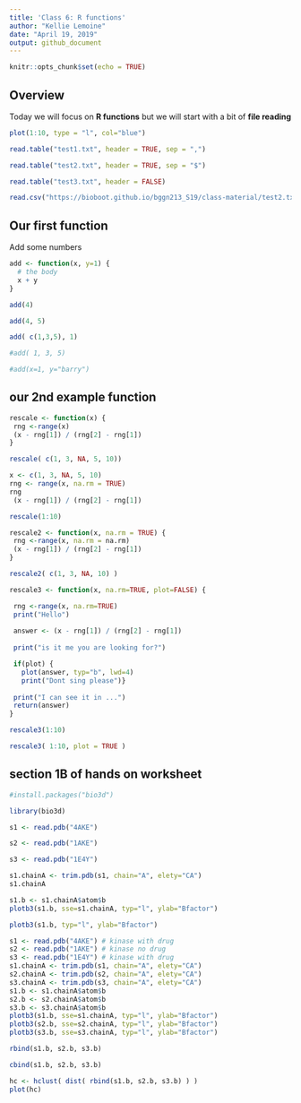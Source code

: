 ```yaml
---
title: 'Class 6: R functions'
author: "Kellie Lemoine"
date: "April 19, 2019"
output: github_document
---
```


```r
knitr::opts_chunk$set(echo = TRUE)
```

## Overview
Today we will focus on **R functions** but we will start with a bit of **file reading**

```r
plot(1:10, type = "l", col="blue")
```

```r
read.table("test1.txt", header = TRUE, sep = ",")
```

```r
read.table("test2.txt", header = TRUE, sep = "$")
```

```r
read.table("test3.txt", header = FALSE)
```


```r
read.csv("https://bioboot.github.io/bggn213_S19/class-material/test2.txt", header = TRUE, sep = "$")
```


## Our first function

Add some numbers

```r
add <- function(x, y=1) {
  # the body
  x + y
}
```


```r
add(4)
```

```r
add(4, 5)
```

```r
add( c(1,3,5), 1)
```

```r
#add( 1, 3, 5)
```

```r
#add(x=1, y="barry")
```

## our 2nd example function

```r
rescale <- function(x) {
 rng <-range(x)
 (x - rng[1]) / (rng[2] - rng[1])
}
```

```r
rescale( c(1, 3, NA, 5, 10))
```

```r
x <- c(1, 3, NA, 5, 10)
rng <- range(x, na.rm = TRUE)
rng
 (x - rng[1]) / (rng[2] - rng[1])

```


```r
rescale(1:10)
```

```r
rescale2 <- function(x, na.rm = TRUE) {
 rng <-range(x, na.rm = na.rm)
 (x - rng[1]) / (rng[2] - rng[1])
}
```


```r
rescale2( c(1, 3, NA, 10) )
```


```r
rescale3 <- function(x, na.rm=TRUE, plot=FALSE) {

 rng <-range(x, na.rm=TRUE)
 print("Hello")
 
 answer <- (x - rng[1]) / (rng[2] - rng[1])
 
 print("is it me you are looking for?")

 if(plot) {
   plot(answer, typ="b", lwd=4)
   print("Dont sing please")}
 
 print("I can see it in ...")
 return(answer)
}
```

```r
rescale3(1:10)
```


```r
rescale3( 1:10, plot = TRUE )
```


## section 1B of hands on worksheet

```r
#install.packages("bio3d")
```

```r
library(bio3d)
```


```r
s1 <- read.pdb("4AKE")
```

```r
s2 <- read.pdb("1AKE")
```

```r
s3 <- read.pdb("1E4Y")
```


```r
s1.chainA <- trim.pdb(s1, chain="A", elety="CA")
s1.chainA
```


```r
s1.b <- s1.chainA$atom$b
plotb3(s1.b, sse=s1.chainA, typ="l", ylab="Bfactor") 
```


```r
plotb3(s1.b, typ="l", ylab="Bfactor") 
```


```r
s1 <- read.pdb("4AKE") # kinase with drug
s2 <- read.pdb("1AKE") # kinase no drug
s3 <- read.pdb("1E4Y") # kinase with drug
s1.chainA <- trim.pdb(s1, chain="A", elety="CA")
s2.chainA <- trim.pdb(s2, chain="A", elety="CA")
s3.chainA <- trim.pdb(s3, chain="A", elety="CA")
s1.b <- s1.chainA$atom$b
s2.b <- s2.chainA$atom$b
s3.b <- s3.chainA$atom$b
plotb3(s1.b, sse=s1.chainA, typ="l", ylab="Bfactor")
plotb3(s2.b, sse=s2.chainA, typ="l", ylab="Bfactor")
plotb3(s3.b, sse=s3.chainA, typ="l", ylab="Bfactor")
```


```r
rbind(s1.b, s2.b, s3.b)
```

```r
cbind(s1.b, s2.b, s3.b)
```


```r
hc <- hclust( dist( rbind(s1.b, s2.b, s3.b) ) )
plot(hc)
```















